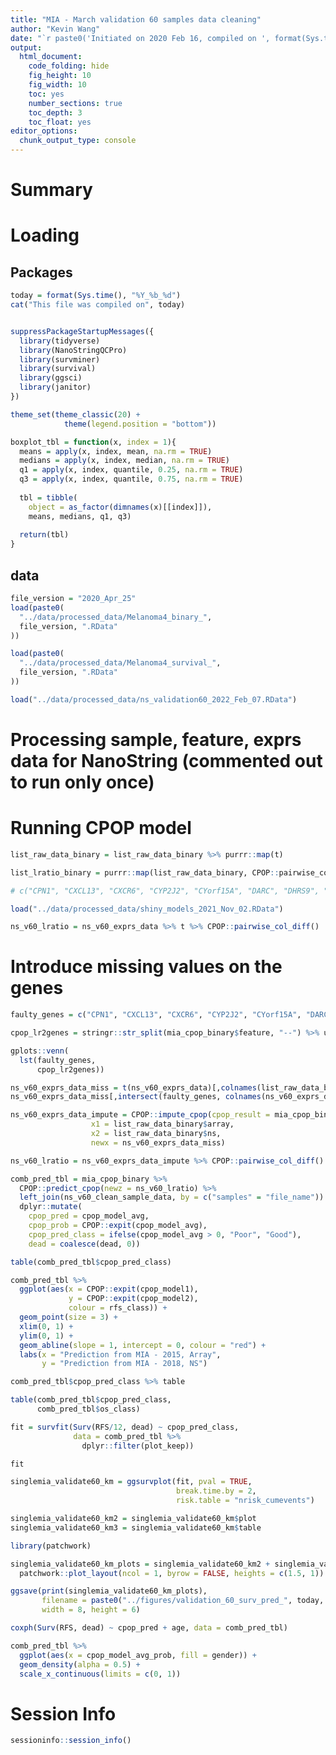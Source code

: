 ```yaml
---
title: "MIA - March validation 60 samples data cleaning"
author: "Kevin Wang"
date: "`r paste0('Initiated on 2020 Feb 16, compiled on ', format(Sys.time(), '%Y %b %d'))`"
output:
  html_document:
    code_folding: hide
    fig_height: 10
    fig_width: 10
    toc: yes
    number_sections: true
    toc_depth: 3
    toc_float: yes
editor_options: 
  chunk_output_type: console
---
```



# Summary


# Loading 

## Packages

```r
today = format(Sys.time(), "%Y_%b_%d")
cat("This file was compiled on", today)


suppressPackageStartupMessages({
  library(tidyverse)
  library(NanoStringQCPro)
  library(survminer)
  library(survival)
  library(ggsci)
  library(janitor)
})

theme_set(theme_classic(20) +
            theme(legend.position = "bottom"))

boxplot_tbl = function(x, index = 1){
  means = apply(x, index, mean, na.rm = TRUE)
  medians = apply(x, index, median, na.rm = TRUE)
  q1 = apply(x, index, quantile, 0.25, na.rm = TRUE)
  q3 = apply(x, index, quantile, 0.75, na.rm = TRUE)
  
  tbl = tibble(
    object = as_factor(dimnames(x)[[index]]),
    means, medians, q1, q3)
  
  return(tbl)
}

```

## data
```r
file_version = "2020_Apr_25"
load(paste0(
  "../data/processed_data/Melanoma4_binary_",
  file_version, ".RData"
))

load(paste0(
  "../data/processed_data/Melanoma4_survival_",
  file_version, ".RData"
))

load("../data/processed_data/ns_validation60_2022_Feb_07.RData")
```


# Processing sample, feature, exprs data for NanoString (commented out to run only once)

# Running CPOP model 
```r
list_raw_data_binary = list_raw_data_binary %>% purrr::map(t)

list_lratio_binary = purrr::map(list_raw_data_binary, CPOP::pairwise_col_diff)

# c("CPN1", "CXCL13", "CXCR6", "CYP2J2", "CYorf15A", "DARC", "DHRS9", "DNAH2", "CXCL10", "CXCL9", "CYBB", "DCT")
```


```r
load("../data/processed_data/shiny_models_2021_Nov_02.RData")

ns_v60_lratio = ns_v60_exprs_data %>% t %>% CPOP::pairwise_col_diff()
```


# Introduce missing values on the genes 

```r
faulty_genes = c("CPN1", "CXCL13", "CXCR6", "CYP2J2", "CYorf15A", "DARC", "DHRS9", "DNAH2", "CXCL10", "CXCL9", "CYBB", "DCT") %>% toupper()

cpop_lr2genes = stringr::str_split(mia_cpop_binary$feature, "--") %>% unlist %>% unique %>% sort

gplots::venn(
  lst(faulty_genes, 
      cpop_lr2genes))

ns_v60_exprs_data_miss = t(ns_v60_exprs_data)[,colnames(list_raw_data_binary$array)]
ns_v60_exprs_data_miss[,intersect(faulty_genes, colnames(ns_v60_exprs_data_miss))] = NA

ns_v60_exprs_data_impute = CPOP::impute_cpop(cpop_result = mia_cpop_binary, 
                  x1 = list_raw_data_binary$array, 
                  x2 = list_raw_data_binary$ns, 
                  newx = ns_v60_exprs_data_miss)

ns_v60_lratio = ns_v60_exprs_data_impute %>% CPOP::pairwise_col_diff()
```



```r
comb_pred_tbl = mia_cpop_binary %>% 
  CPOP::predict_cpop(newz = ns_v60_lratio) %>%
  left_join(ns_v60_clean_sample_data, by = c("samples" = "file_name")) %>% 
  dplyr::mutate(
    cpop_pred = cpop_model_avg,
    cpop_prob = CPOP::expit(cpop_model_avg),
    cpop_pred_class = ifelse(cpop_model_avg > 0, "Poor", "Good"),
    dead = coalesce(dead, 0))

table(comb_pred_tbl$cpop_pred_class)

comb_pred_tbl %>% 
  ggplot(aes(x = CPOP::expit(cpop_model1), 
             y = CPOP::expit(cpop_model2),
             colour = rfs_class)) +
  geom_point(size = 3) +
  xlim(0, 1) +
  ylim(0, 1) +
  geom_abline(slope = 1, intercept = 0, colour = "red") +
  labs(x = "Prediction from MIA - 2015, Array",
       y = "Prediction from MIA - 2018, NS")

comb_pred_tbl$cpop_pred_class %>% table

table(comb_pred_tbl$cpop_pred_class, 
      comb_pred_tbl$os_class)

fit = survfit(Surv(RFS/12, dead) ~ cpop_pred_class, 
              data = comb_pred_tbl %>% 
                dplyr::filter(plot_keep))

fit

singlemia_validate60_km = ggsurvplot(fit, pval = TRUE, 
                                     break.time.by = 2,
                                     risk.table = "nrisk_cumevents")

singlemia_validate60_km2 = singlemia_validate60_km$plot
singlemia_validate60_km3 = singlemia_validate60_km$table

library(patchwork)

singlemia_validate60_km_plots = singlemia_validate60_km2 + singlemia_validate60_km3 +
  patchwork::plot_layout(ncol = 1, byrow = FALSE, heights = c(1.5, 1))

ggsave(print(singlemia_validate60_km_plots), 
       filename = paste0("../figures/validation_60_surv_pred_", today, ".eps"),
       width = 8, height = 6)

coxph(Surv(RFS, dead) ~ cpop_pred + age, data = comb_pred_tbl)
```

```r
comb_pred_tbl %>% 
  ggplot(aes(x = cpop_model_avg_prob, fill = gender)) +
  geom_density(alpha = 0.5) +
  scale_x_continuous(limits = c(0, 1))
```


# Session Info 
```r
sessioninfo::session_info()
```
